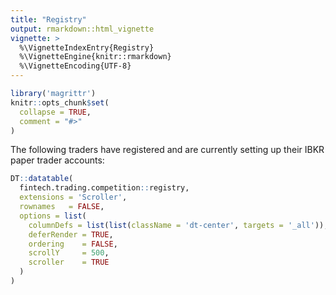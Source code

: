 ```yaml
---
title: "Registry"
output: rmarkdown::html_vignette
vignette: >
  %\VignetteIndexEntry{Registry}
  %\VignetteEngine{knitr::rmarkdown}
  %\VignetteEncoding{UTF-8}
---
```


```r
library('magrittr')
knitr::opts_chunk$set(
  collapse = TRUE,
  comment = "#>"
)
```

The following traders have registered and are currently setting up their IBKR
paper trader accounts:
```r
DT::datatable(
  fintech.trading.competition::registry,
  extensions = 'Scroller', 
  rownames   = FALSE,
  options = list(
    columnDefs = list(list(className = 'dt-center', targets = '_all')),
    deferRender = TRUE,
    ordering    = FALSE,
    scrollY     = 500,
    scroller    = TRUE
  )
)
```
